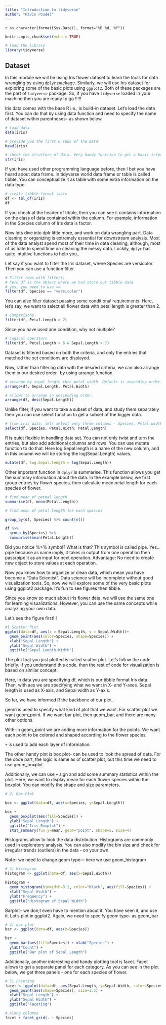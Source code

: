 ```yaml
---
title: "Introduction to tidyverse"
author: "Ravin Poudel"
---
```

`r as.character(format(Sys.Date(), format="%B %d, %Y"))`

```r
knitr::opts_chunk$set(echo = TRUE)
```

```r
# load the library
library(tidyverse)
```

## Dataset 
In this module we will be using Iris flower dataset to learn the tools for 
data wrangling by using `dplyr` package. Similarly, we will use Iris dataset for exploring some of the basic plots using `ggplot2`. Both of these packages are the part of `tidyverse` package. So, if you have `tidyverse` loaded in your machine then you are ready to go !!!!!

Iris data comes with the base R i.e., is build-in dataset. Let's load the data first. You can do that by using data function and need to specify the name of dataset within parentheses- as shown below. 
```r
# load data
data(iris)

# provide you the first 6 rows of the data
head(iris)

# check the structure of data. Very handy function to get a basic information about the data.
str(iris)
```


If you have used other programming language before, then I bet you have heard about data frame. In tidyverse world data frame or table is called tibble. You can conceptualize it as table with some extra information on the data type.

```r
# create tibble format table
df <- tbl_df(iris) 
df
```

If you check at the header of tibble, then you can see it contains information on the class of data contained within the column. For example, information in the Species column of Iris data is factor.

Now lets dive into dplr little more, and work on data wrangling part. Data cleaning or organizing is extremely essential for downstream analysis. Most of the data analyst spend most of their time in data cleaning, although, most of us hate to spend time on cleaning the messy data. Luckily, `dplyr` has quite intuitive functions to help you..

Let say if you want to filter the Iris dataset, where Species are versicolor. Then you can use a function filter.

```r
# Filter rows with filter()
# here df is the object where we had store our tibble data
# yes, you need to use ==
filter(df, Species == "versicolor")
```

You can also filter dataset passing some conditional requirements. Here, let's say, we want to select all flower data with petal length is greater than 2. 

```r
# Comparisons
filter(df, Petal.Length > 2)
```

Since you have used one condition, why not multiple? 

```r
# Logical operators
filter(df, Petal.Length > 6 & Sepal.Length > 7)
```
Dataset is filtered based on both the criteria, and only the entries that matched the set conditions are displayed. 

Now, rather than filtering data with the desired criteria, we can also arrange them in our desired order- by using arrange function. 

```r
# arrange by sepal length then petal width. Default is ascending order. 
arrange(df, Sepal.Length, Petal.Width)

# allows to arrange in descending order. 
arrange(df, desc(Sepal.Length))
```


Unlike filter, if you want to take a subset of data, and study them separately then you can use select function to get a subset of the bigger data. 

```r
# from iris data, lets select only three columns - Species, Petal width and Petal length
select(df, Species, Petal.Width, Petal.Length)
```


R is quiet flexible in handling data set. You can not only twist and turn the entries, but also add additional columns and rows. You can use mutate function to do that. Here log.Sepal.length is a name of the new column, and in this column we will be storing the log(Sepal.Length) values. 

```r
mutate(df, log.Sepal.length = log(Sepal.Length))
```

Other important function in `dplyr` is summarise. This function allows you get the summary information about the data. In the example below, we first group entries by flower species, then calculate mean petal length for each species of flower. 

```r
# find mean of peteal length
summarise(df, mean(Petal.Length))

# find mean of petal length for each species

group_by(df, Species) %>% count(n())
```

```r
df %>% 
  group_by(Species) %>%
  summarise(mean(Petal.Length))
```

Did you notice %>% symbol? What is that? 
  This symbol is called pipe. Yes... pipe because as name imply, it takes in output from one operation then pass/pipe it as an input for next operation. Advantage: No need to create new object to store values at each operation. 


Now you know how to organize or clean data, which mean you have become a "Data Scientist". Data science will be incomplete without good visualization tools. So, now we will explore some of the very basic plots using ggplot2 package. It's fun to see figures then tibble. 

Since you know so much about Iris flower data, we will use the same one for learning visualizations. However, you can use the same concepts while analyzing your own data. 

Let's see the figure first!!!

```r
#1 Scatter PLot
ggplot(data=df, aes(x = Sepal.Length, y = Sepal.Width))+
  geom_point(aes(color=Species, shape=Species)) +
  xlab("Sepal Length") +
  ylab("Sepal Width") +
  ggtitle("Sepal Length-Width")

```



The plot that you just plotted is called scatter plot. Let's follow the code briefly. If you understand this code, then the rest of code for visualization is based on similar concept. 

Here, in data you are specifying df, which is our tibble format Iris data.
Then, with aes we are specifying what we want in X- and Y-axes. Sepal length is used as X-axis, and Sepal width as Y-axis. 

So far, we have informed R the backbone of our plot. 

geom is used to specify what kind of plot that we want. For scatter plot we want geom_point. If we want bar plot, then geom_bar, and there are many other options. 

With-in geom_point we are adding more information for the points. We want each point to be colored and shaped according to the flower species. 

`+` is used to add each layer of information. 

The other handy plot is box plot- can be used to look the spread of data. 
For the code part, the logic is same as of scatter plot, but this time we need to use geom_boxplot.

Additionally, we can use `+` sign and add some summary statistics within the plot. Here, we want to display mean for each flower species within the boxplot. You can modify the shape and size parameters.  

```r
# 2) Box Plot

box <- ggplot(data=df, aes(x=Species, y=Sepal.Length))

box + 
  geom_boxplot(aes(fill=Species)) +
  ylab("Sepal Length") +
  ggtitle("Iris Boxplot") +
  stat_summary(fun.y=mean, geom="point", shape=5, size=4)

```


Histograms allow to look the data distribution. Histograms are commonly used in exploratory analysis. You can also modify the bin size and check for irregular trends (outliers) in the data - on your own.

Note- we need to change geom type--- here we use geom_histogram
```r
# 3) Histogram
histogram <- ggplot(data=df, aes(x=Sepal.Width))

histogram +
  geom_histogram(binwidth=0.2, color="black", aes(fill=Species)) +
  xlab("Sepal Width") + 
  ylab("Frequency") + 
  ggtitle("Histogram of Sepal Width")
```


Barplot-- we don;t even have to mention about it. You have seen it, and use it. 
Let's plot in ggplot2. Again, we need to specify geom type- as geom_bar
```r
# 4) bar plot
bar <- ggplot(data=df, aes(x=Species))

bar +
  geom_bar(aes(fill=Species)) + xlab("Species") + 
  ylab("Count") +
  ggtitle("Bar plot of Sepal Length") 
```
 
Additionally, another interesting and handy plotting tool is facet. Facet allows to get a separate panel for each category. As you can see in the plot below, we get three panels - one for each species of flower. 


```r

# 5) Faceting
facet <- ggplot(data=df, aes(Sepal.Length, y=Sepal.Width, color=Species)) +
  geom_point(aes(shape=Species), size=1.5) +
  xlab("Sepal Length") +
  ylab("Sepal Width") +
  ggtitle("Faceting") 

```

```r
# Along columns
facet + facet_grid(. ~ Species)

```

